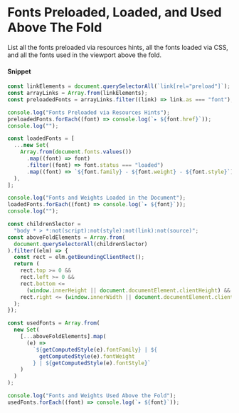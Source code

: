 # Fonts Preloaded, Loaded, and Used Above The Fold

List all the fonts preloaded via resources hints, all the fonts loaded via CSS, and all the fonts used in the viewport above the fold.

#### Snippet

```js copy
const linkElements = document.querySelectorAll(`link[rel="preload"]`);
const arrayLinks = Array.from(linkElements);
const preloadedFonts = arrayLinks.filter((link) => link.as === "font");

console.log("Fonts Preloaded via Resources Hints");
preloadedFonts.forEach((font) => console.log(`▸ ${font.href}`));
console.log("");

const loadedFonts = [
  ...new Set(
    Array.from(document.fonts.values())
      .map((font) => font)
      .filter((font) => font.status === "loaded")
      .map((font) => `${font.family} - ${font.weight} - ${font.style}`)
  ),
];

console.log("Fonts and Weights Loaded in the Document");
loadedFonts.forEach((font) => console.log(`▸ ${font}`));
console.log("");

const childrenSlector =
  "body * > *:not(script):not(style):not(link):not(source)";
const aboveFoldElements = Array.from(
  document.querySelectorAll(childrenSlector)
).filter((elm) => {
  const rect = elm.getBoundingClientRect();
  return (
    rect.top >= 0 &&
    rect.left >= 0 &&
    rect.bottom <=
      (window.innerHeight || document.documentElement.clientHeight) &&
    rect.right <= (window.innerWidth || document.documentElement.clientWidth)
  );
});

const usedFonts = Array.from(
  new Set(
    [...aboveFoldElements].map(
      (e) =>
        `${getComputedStyle(e).fontFamily} | ${
          getComputedStyle(e).fontWeight
        } | ${getComputedStyle(e).fontStyle}`
    )
  )
);

console.log("Fonts and Weights Used Above the Fold");
usedFonts.forEach((font) => console.log(`▸ ${font}`));
```

